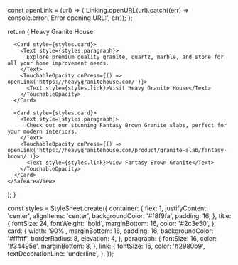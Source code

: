 
  const openLink = (url) => {
    Linking.openURL(url).catch((err) => console.error('Error opening URL:', err));
  };

  return (
    <SafeAreaView style={styles.container}>
      <Text style={styles.title}>Heavy Granite House</Text>

      <Card style={styles.card}>
        <Text style={styles.paragraph}>
          Explore premium quality granite, quartz, marble, and stone for all your home improvement needs.
        </Text>
        <TouchableOpacity onPress={() => openLink('https://heavygranitehouse.com/')}>
          <Text style={styles.link}>Visit Heavy Granite House</Text>
        </TouchableOpacity>
      </Card>

      <Card style={styles.card}>
        <Text style={styles.paragraph}>
          Check out our stunning Fantasy Brown Granite slabs, perfect for your modern interiors.
        </Text>
        <TouchableOpacity onPress={() => openLink('https://heavygranitehouse.com/product/granite-slab/fantasy-brown/')}>
          <Text style={styles.link}>View Fantasy Brown Granite</Text>
        </TouchableOpacity>
      </Card>
    </SafeAreaView>
  );
}

const styles = StyleSheet.create({
  container: {
    flex: 1,
    justifyContent: 'center',
    alignItems: 'center',
    backgroundColor: '#f8f9fa',
    padding: 16,
  },
  title: {
    fontSize: 24,
    fontWeight: 'bold',
    marginBottom: 16,
    color: '#2c3e50',
  },
  card: {
    width: '90%',
    marginBottom: 16,
    padding: 16,
    backgroundColor: '#ffffff',
    borderRadius: 8,
    elevation: 4,
  },
  paragraph: {
    fontSize: 16,
    color: '#34495e',
    marginBottom: 8,
  },
  link: {
    fontSize: 16,
    color: '#2980b9',
    textDecorationLine: 'underline',
  },
});
